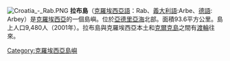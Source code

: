 [[File:Croatia_-_Rab.PNG|right]]
'''拉布島'''（[[克罗地亚语|克羅埃西亞語]]：Rab、[[意大利语|義大利語]]:Arbe、[[德语|德語]]: Arbey）是[[克罗地亚|克羅埃西亞]]的一個島嶼。位於[[亚得里亚海|亞德里亞海]]北部。面積93.6平方公里。島上人口9,480人（2001年）。拉布島與克羅埃西亞本土和[[克爾克島|克爾克島]]之間有[[渡輪|渡輪]]往來。
{{克罗地亚有人居住岛屿}}
{{Authority control}}
[[Category:克羅埃西亞島嶼|Category:克羅埃西亞島嶼]]